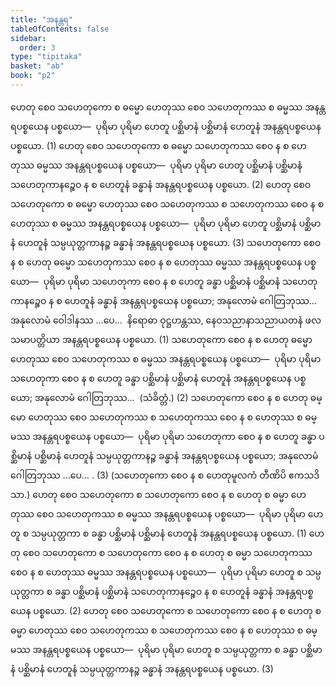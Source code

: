 ```yaml
---
title: "အနန္တရ"
tableOfContents: false
sidebar:
  order: 3
type: "tipitaka"
basket: "ab"
book: "p2"
---
```



<DynamicBreadcrumb />

<Division number="142" book="p2" e="ch" v="38" p="62">

<Paragraph number="397" book="p2">
ဟေတု စေဝ သဟေတုကော စ ဓမ္မော ဟေတုဿ စေဝ သဟေတုကဿ စ ဓမ္မဿ အနန္တရပစ္စယေန ပစ္စယော—  ပုရိမာ ပုရိမာ ဟေတူ ပစ္ဆိမာနံ ပစ္ဆိမာနံ ဟေတူနံ အနန္တရပစ္စယေန ပစ္စယော. (1)
</Paragraph>

<Paragraph number="398" book="p2">
ဟေတု စေဝ သဟေတုကော စ ဓမ္မော သဟေတုကဿ စေဝ န စ ဟေတုဿ ဓမ္မဿ အနန္တရပစ္စယေန ပစ္စယော—  ပုရိမာ ပုရိမာ ဟေတူ ပစ္ဆိမာနံ ပစ္ဆိမာနံ သဟေတုကာနဉ္စေဝ န စ ဟေတူနံ ခန္ဓာနံ အနန္တရပစ္စယေန ပစ္စယော. (2)
</Paragraph>

<Paragraph number="399" book="p2">
ဟေတု စေဝ သဟေတုကော စ ဓမ္မော ဟေတုဿ စေဝ သဟေတုကဿ စ သဟေတုကဿ စေဝ န စ ဟေတုဿ စ ဓမ္မဿ အနန္တရပစ္စယေန ပစ္စယော—  ပုရိမာ ပုရိမာ ဟေတူ ပစ္ဆိမာနံ ပစ္ဆိမာနံ ဟေတူနံ သမ္ပယုတ္တကာနဉ္စ ခန္ဓာနံ အနန္တရပစ္စယေန ပစ္စယော. (3)
</Paragraph>

</Division>
<Division number="143" book="p2" e="ch" v="38" p="62">

<Paragraph number="400" book="p2">
သဟေတုကော စေဝ န စ ဟေတု ဓမ္မော သဟေတုကဿ စေဝ န စ ဟေတုဿ ဓမ္မဿ အနန္တရပစ္စယေန ပစ္စယော—  ပုရိမာ ပုရိမာ သဟေတုကာ စေဝ န စ ဟေတူ ခန္ဓာ ပစ္ဆိမာနံ ပစ္ဆိမာနံ သဟေတုကာနဉ္စေဝ န စ ဟေတူနံ ခန္ဓာနံ အနန္တရပစ္စယေန ပစ္စယော; အနုလောမံ ဂေါတြဘုဿ…  အနုလောမံ ဝေါဒါနဿ …ပေ…  နိရောဓာ ဝုဋ္ဌဟန္တဿ, နေဝသညာနာသညာယတနံ ဖလသမာပတ္တိယာ အနန္တရပစ္စယေန ပစ္စယော. (1)
</Paragraph>

<Paragraph number="401" book="p2">
သဟေတုကော စေဝ န စ ဟေတု ဓမ္မော ဟေတုဿ စေဝ သဟေတုကဿ စ ဓမ္မဿ အနန္တရပစ္စယေန ပစ္စယော—  ပုရိမာ ပုရိမာ သဟေတုကာ စေဝ န စ ဟေတူ ခန္ဓာ ပစ္ဆိမာနံ ပစ္ဆိမာနံ ဟေတူနံ အနန္တရပစ္စယေန ပစ္စယော; အနုလောမံ ဂေါတြဘုဿ…  (သံခိတ္တံ.) (2)
</Paragraph>

<Paragraph number="402" book="p2">
သဟေတုကော စေဝ န စ ဟေတု ဓမ္မော ဟေတုဿ စေဝ သဟေတုကဿ စ သဟေတုကဿ စေဝ န စ ဟေတုဿ စ ဓမ္မဿ အနန္တရပစ္စယေန ပစ္စယော—  ပုရိမာ ပုရိမာ သဟေတုကာ စေဝ န စ ဟေတူ ခန္ဓာ ပစ္ဆိမာနံ ပစ္ဆိမာနံ ဟေတူနံ သမ္ပယုတ္တကာနဉ္စ ခန္ဓာနံ အနန္တရပစ္စယေန ပစ္စယော; အနုလောမံ ဂေါတြဘုဿ …ပေ… . (3)
</Paragraph>

<Paragraph number="403" book="p2">
(သဟေတုကော စေဝ န စ ဟေတုမူလကံ တီဏိပိ ဧကသဒိသာ.)
</Paragraph>

</Division>
<Division number="144" book="p2" e="ch" v="38" p="63">

<Paragraph number="404" book="p2">
ဟေတု စေဝ သဟေတုကော စ သဟေတုကော စေဝ န စ ဟေတု စ ဓမ္မာ ဟေတုဿ စေဝ သဟေတုကဿ စ ဓမ္မဿ အနန္တရပစ္စယေန ပစ္စယော—  ပုရိမာ ပုရိမာ ဟေတူ စ သမ္ပယုတ္တကာ စ ခန္ဓာ ပစ္ဆိမာနံ ပစ္ဆိမာနံ ဟေတူနံ အနန္တရပစ္စယေန ပစ္စယော. (1)
</Paragraph>

<Paragraph number="405" book="p2">
ဟေတု စေဝ သဟေတုကော စ သဟေတုကော စေဝ န စ ဟေတု စ ဓမ္မာ သဟေတုကဿ စေဝ န စ ဟေတုဿ ဓမ္မဿ အနန္တရပစ္စယေန ပစ္စယော—  ပုရိမာ ပုရိမာ ဟေတူ စ သမ္ပယုတ္တကာ စ ခန္ဓာ ပစ္ဆိမာနံ ပစ္ဆိမာနံ သဟေတုကာနဉ္စေဝ န စ ဟေတူနံ ခန္ဓာနံ အနန္တရပစ္စယေန ပစ္စယော. (2)
</Paragraph>

<Paragraph number="406" book="p2">
ဟေတု စေဝ သဟေတုကော စ သဟေတုကော စေဝ န စ ဟေတု စ ဓမ္မာ ဟေတုဿ စေဝ သဟေတုကဿ စ သဟေတုကဿ စေဝ န စ ဟေတုဿ စ ဓမ္မဿ အနန္တရပစ္စယေန ပစ္စယော—  ပုရိမာ ပုရိမာ ဟေတူ စ သမ္ပယုတ္တကာ စ ခန္ဓာ ပစ္ဆိမာနံ ပစ္ဆိမာနံ ဟေတူနံ သမ္ပယုတ္တကာနဉ္စ ခန္ဓာနံ အနန္တရပစ္စယေန ပစ္စယော. (3)
</Paragraph>
</Division>